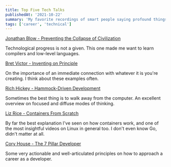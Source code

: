 ```yaml
---
title: Top Five Tech Talks
publishedAt: '2021-10-22'
summary: 'My favorite recordings of smart people saying profound things related to technology.'
tags: ['career', 'technical']
---
```


[Jonathan Blow - Preventing the Collapse of Civilization](https://www.youtube.com/watch?v=pW-SOdj4Kkk)

Technological progress is not a given. This one made me want to learn compilers and low-level languages.

[Bret Victor - Inventing on Principle](https://www.youtube.com/watch?v=EGqwXt90ZqA)

On the importance of an immediate connection with whatever it is you're creating. I think about these examples often.

[Rich Hickey - Hammock-Driven Development](https://www.youtube.com/watch?v=f84n5oFoZBc)

Sometimes the best thing is to walk away from the computer. An excellent overview on focused and diffuse modes of thinking.

[Liz Rice - Containers From Scratch](https://www.youtube.com/watch?app=desktop&v=8fi7uSYlOdc)

By far the best explanation I've seen on how containers work, and one of the most insightful videos on Linux in general too. I don't even know Go, didn't matter at all.

[Cory House - The 7 Pillar Developer](https://www.youtube.com/watch?v=Nks_Fb5TUjs)

Some very actionable and well-articulated principles on how to approach a career as a developer.
